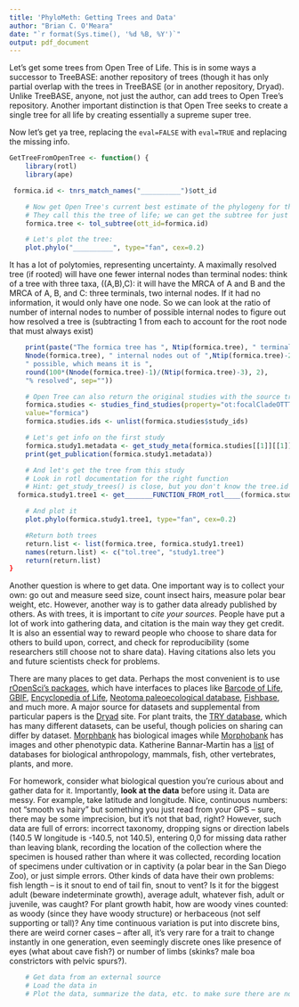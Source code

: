```yaml
---
title: 'PhyloMeth: Getting Trees and Data'
author: "Brian C. O'Meara"
date: "`r format(Sys.time(), '%d %B, %Y')`"
output: pdf_document
---
```


Let's get some trees from Open Tree of Life. This is in some ways a successor to TreeBASE: another repository of trees (though it has only partial overlap with the trees in TreeBASE (or in another repository, Dryad). Unlike TreeBASE, anyone, not just the author, can add trees to Open Tree's repository. Another important distinction is that Open Tree seeks to create a single tree for all life by creating essentially a supreme super tree.

Now let's get ya tree, replacing the `eval=FALSE` with `eval=TRUE` and replacing the missing info.

```r

GetTreeFromOpenTree <- function() {
	library(rotl)
	library(ape)

 formica.id <- tnrs_match_names("__________")$ott_id

	# Now get Open Tree's current best estimate of the phylogeny for the group
	# They call this the tree of life; we can get the subtree for just this group.
	formica.tree <- tol_subtree(ott_id=formica.id)

	# Let's plot the tree:
	plot.phylo("__________", type="fan", cex=0.2)
```

It has a lot of polytomies, representing uncertainty. A maximally resolved tree (if rooted) will have one fewer internal nodes than terminal nodes: think of a tree with three taxa, ((A,B),C): it will have the MRCA of A and B and the MRCA of A, B, and C: three terminals, two internal nodes. If it had no information, it would only have one node. So we can look at the ratio of number of internal nodes to number of possible internal nodes to figure out how resolved a tree is (subtracting 1 from each to account for the root node that must always exist)

```r
	print(paste("The formica tree has ", Ntip(formica.tree), " terminals and ",
	Nnode(formica.tree), " internal nodes out of ",Ntip(formica.tree)-2,
	" possible, which means it is ",
	round(100*(Nnode(formica.tree)-1)/(Ntip(formica.tree)-3), 2),
	"% resolved", sep=""))

	# Open Tree can also return the original studies with the source trees.
	formica.studies <- studies_find_studies(property="ot:focalCladeOTTTaxonName",
	value="formica")
	formica.studies.ids <- unlist(formica.studies$study_ids)

	# Let's get info on the first study
	formica.study1.metadata <- get_study_meta(formica.studies[[1]][[1]])
	print(get_publication(formica.study1.metadata))

	# And let's get the tree from this study
	# Look in rotl documentation for the right function
	# Hint: get_study_trees() is close, but you don't know the tree.id
  formica.study1.tree1 <- get_______FUNCTION_FROM_rotl____(formica.studies.ids[[1]])

	# And plot it
	plot.phylo(formica.study1.tree1, type="fan", cex=0.2)

	#Return both trees
	return.list <- list(formica.tree, formica.study1.tree1)
	names(return.list) <- c("tol.tree", "study1.tree")
	return(return.list)
}
```

Another question is where to get data. One important way is to collect your own: go out and measure seed size, count insect hairs, measure polar bear weight, etc. However, another way is to gather data already published by others. As with trees, it is important to *cite your sources*. People have put a lot of work into gathering data, and citation is the main way they get credit. It is also an essential way to reward people who choose to share data for others to build upon, correct, and check for reproducibility (some researchers still choose not to share data). Having citations also lets you and future scientists check for problems.

There are many places to get data. Perhaps the most convenient is to use [rOpenSci's packages](https://ropensci.org/packages/), which have interfaces to places like [Barcode of Life](https://github.com/ropensci/bold), [GBIF](https://github.com/ropensci/rgbif), [Encyclopedia of Life](https://github.com/ropensci/reol), [Neotoma paleoecological database](https://github.com/ropensci/neotoma), [Fishbase](https://github.com/ropensci/rfishbase), and much more. A major source for datasets and supplemental from particular papers is the [Dryad](http://datadryad.org) site. For plant traits, the [TRY database](https://www.try-db.org/TryWeb/Home.php), which has many different datasets, can be useful, though policies on sharing can differ by dataset. [Morphbank](http://www.morphbank.net) has biological images while [Morphobank](https://morphobank.org) has images and other phenotypic data. Katherine Bannar-Martin has a [list](http://www.khbannarmartin.com/online-databases/) of databases for biological anthropology, mammals, fish, other vertebrates, plants, and more.

For homework, consider what biological question you're curious about and gather data for it. Importantly, **look at the data** before using it. Data are messy. For example, take latitude and longitude. Nice, continuous numbers: not "smooth vs hairy" but something you just read from your GPS -- sure, there may be some imprecision, but it's not that bad, right? However, such data are full of errors: incorrect taxonomy, dropping signs or direction labels (140.5 W longitude is -140.5, not 140.5), entering 0,0 for missing data rather than leaving blank, recording the location of the collection where the specimen is housed rather than where it was collected, recording location of specimens under cultivation or in captivity (a polar bear in the San Diego Zoo), or just simple errors. Other kinds of data have their own problems: fish length -- is it snout to end of tail fin, snout to vent? Is it for the biggest adult (beware indeterminate growth), average adult, whatever fish, adult or juvenile, was caught? For plant growth habit, how are woody vines counted: as woody (since they have woody structure) or herbaceous (not self supporting or tall)? Any time continuous variation is put into discrete bins, there are weird corner cases -- after all, it's very rare for a trait to change instantly in one generation, even seemingly discrete ones like presence of eyes (what about cave fish?) or number of limbs (skinks? male boa constrictors with pelvic spurs?).

```r
	# Get data from an external source
	# Load the data in
	# Plot the data, summarize the data, etc. to make sure there are no weird values.
```